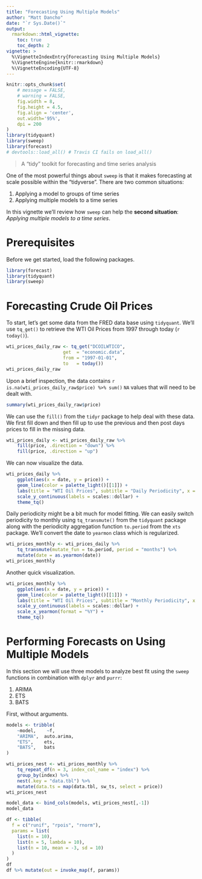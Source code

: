 ```yaml
---
title: "Forecasting Using Multiple Models"
author: "Matt Dancho"
date: "`r Sys.Date()`"
output: 
  rmarkdown::html_vignette:
    toc: true
    toc_depth: 2
vignette: >
  %\VignetteIndexEntry{Forecasting Using Multiple Models}
  %\VignetteEngine{knitr::rmarkdown}
  %\VignetteEncoding{UTF-8}
---
```


```r
knitr::opts_chunk$set(
    # message = FALSE,
    # warning = FALSE,
    fig.width = 8, 
    fig.height = 4.5,
    fig.align = 'center',
    out.width='95%', 
    dpi = 200
)
library(tidyquant)
library(sweep)
library(forecast)
# devtools::load_all() # Travis CI fails on load_all()
```

> A "tidy" toolkit for forecasting and time series analysis

One of the most powerful things about `sweep` is that it makes forecasting at scale possible within the "tidyverse". There are two common situations:

1. Applying a model to groups of time series
2. Applying multiple models to a time series

In this vignette we'll review how `sweep` can help the __second situation__: _Applying multiple models to a time series_.

# Prerequisites

Before we get started, load the following packages.

```r
library(forecast)
library(tidyquant)
library(sweep)
```

# Forecasting Crude Oil Prices

To start, let's get some data from the FRED data base using `tidyquant`. We'll use `tq_get()` to retrieve the WTI Oil Prices from 1997 through today (`r today()`).

```r
wti_prices_daily_raw <- tq_get("DCOILWTICO", 
                     get  = "economic.data", 
                     from = "1997-01-01", 
                     to   = today()) 
wti_prices_daily_raw
```

Upon a brief inspection, the data contains `r is.na(wti_prices_daily_raw$price) %>% sum()` `NA` values that will need to be dealt with.

```r
summary(wti_prices_daily_raw$price)
```

We can use the `fill()` from the `tidyr` package to help deal with these data. We first fill down and then fill up to use the previous and then post days prices to fill in the missing data. 

```r
wti_prices_daily <- wti_prices_daily_raw %>%
    fill(price, .direction = "down") %>%
    fill(price, .direction = "up")
```

We can now visualize the data.

```r
wti_prices_daily %>%
    ggplot(aes(x = date, y = price)) +
    geom_line(color = palette_light()[[1]]) +
    labs(title = "WTI Oil Prices", subtitle = "Daily Periodicity", x = "", y = "USD") +
    scale_y_continuous(labels = scales::dollar) +
    theme_tq()
```

Daily periodicity might be a bit much for model fitting. We can easily switch periodicity to monthly using `tq_transmute()` from the `tidyquant` package along with the periodicity aggregation function `to.period` from the `xts` package. We'll convert the date to `yearmon` class which is regularized. 

```r
wti_prices_monthly <- wti_prices_daily %>%
    tq_transmute(mutate_fun = to.period, period = "months") %>%
    mutate(date = as.yearmon(date))
wti_prices_monthly
```

Another quick visualization.

```r
wti_prices_monthly %>%
    ggplot(aes(x = date, y = price)) +
    geom_line(color = palette_light()[[1]]) +
    labs(title = "WTI Oil Prices", subtitle = "Monthly Periodicity", x = "", y = "USD") +
    scale_y_continuous(labels = scales::dollar) +
    scale_x_yearmon(format = "%Y") + 
    theme_tq()
```

# Performing Forecasts on Using Multiple Models

In this section we will use three models to analyze best fit using the `sweep` functions in combination with `dplyr` and `purrr`:

1. ARIMA
2. ETS
3. BATS

First, without arguments.

```r
models <- tribble(
    ~model,    ~f,
    "ARIMA",  auto.arima,
    "ETS",    ets,
    "BATS",   bats
)

```

```r
wti_prices_nest <- wti_prices_monthly %>%
    tq_repeat_df(n = 3, index_col_name = "index") %>%
    group_by(index) %>%
    nest(.key = "data.tbl") %>%
    mutate(data.ts = map(data.tbl, sw_ts, select = price))
wti_prices_nest
```

```r
model_data <- bind_cols(models, wti_prices_nest[,-1])
model_data
```

```r
df <- tibble(
  f = c("runif", "rpois", "rnorm"),
  params = list(
    list(n = 10),
    list(n = 5, lambda = 10),
    list(n = 10, mean = -3, sd = 10)
  )
)
df
df %>% mutate(out = invoke_map(f, params))
```

